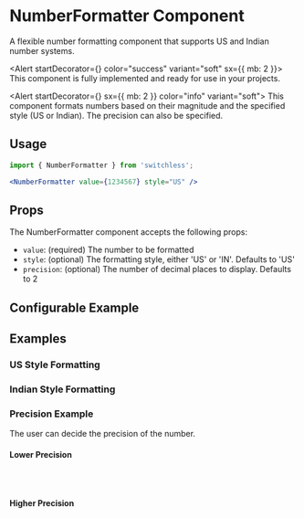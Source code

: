 

<Meta of={NumberFormatterStories} />

# NumberFormatter Component

<Subtitle>
  A flexible number formatting component that supports US and Indian number systems.
</Subtitle>

<Alert startDecorator={<CheckCircleIcon />} color="success" variant="soft" sx={{ mb: 2 }}>
  This component is fully implemented and ready for use in your projects.
</Alert>

<Alert startDecorator={<InfoIcon />} sx={{ mb: 2 }} color="info" variant="soft">
  This component formats numbers based on their magnitude and the specified style (US or Indian). The precision can also be specified.
</Alert>

## Usage

```jsx
import { NumberFormatter } from 'switchless';

<NumberFormatter value={1234567} style="US" />
```
## Props

The NumberFormatter component accepts the following props:

- `value`: (required) The number to be formatted
- `style`: (optional) The formatting style, either 'US' or 'IN'. Defaults to 'US'
- `precision`: (optional) The number of decimal places to display. Defaults to 2

## Configurable Example

<Primary story="Default" />

<Controls />

## Examples

### US Style Formatting

<Canvas of={NumberFormatterStories.USSmallNumber} />
<Canvas of={NumberFormatterStories.USLargeNumber} />

### Indian Style Formatting

<Canvas of={NumberFormatterStories.INSmallNumber} />
<Canvas of={NumberFormatterStories.INLargeNumber} />

### Precision Example
The user can decide the precision of the number.



#### Lower Precision
```jsx
<NumberFormatter value={1234567} style="US" precision={0} />
// Precision defaults to 2
```

<Canvas of={NumberFormatterStories.PrecisionZero} />

#### Higher Precision
```jsx
<NumberFormatter value={1234567} style="US" precision={4} />
```

<Canvas of={NumberFormatterStories.PrecisionFour} />




